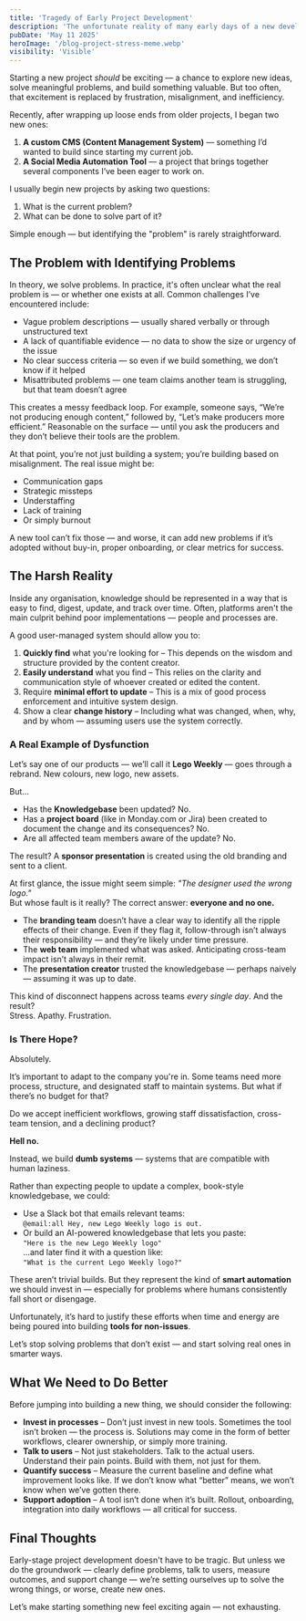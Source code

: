 ```yaml
---
title: 'Tragedy of Early Project Development'
description: 'The unfortunate reality of many early days of a new development project'
pubDate: 'May 11 2025'
heroImage: '/blog-project-stress-meme.webp'
visibility: 'Visible'
---
```


Starting a new project *should* be exciting — a chance to explore new ideas, solve meaningful problems, and build something valuable. But too often, that excitement is replaced by frustration, misalignment, and inefficiency.

Recently, after wrapping up loose ends from older projects, I began two new ones:

1. **A custom CMS (Content Management System)** — something I’d wanted to build since starting my current job.
2. **A Social Media Automation Tool** — a project that brings together several components I’ve been eager to work on.

I usually begin new projects by asking two questions:

1. What is the current problem?  
2. What can be done to solve part of it?

Simple enough — but identifying the "problem" is rarely straightforward.

## The Problem with Identifying Problems

In theory, we solve problems. In practice, it's often unclear what the real problem is — or whether one exists at all. Common challenges I’ve encountered include:

- Vague problem descriptions — usually shared verbally or through unstructured text  
- A lack of quantifiable evidence — no data to show the size or urgency of the issue  
- No clear success criteria — so even if we build something, we don’t know if it helped  
- Misattributed problems — one team claims another team is struggling, but that team doesn’t agree  

This creates a messy feedback loop. For example, someone says, “We’re not producing enough content,” followed by, “Let’s make producers more efficient.” Reasonable on the surface — until you ask the producers and they don’t believe their tools are the problem.

At that point, you’re not just building a system; you’re building based on misalignment. The real issue might be:

- Communication gaps  
- Strategic missteps  
- Understaffing  
- Lack of training  
- Or simply burnout  

A new tool can’t fix those — and worse, it can add new problems if it’s adopted without buy-in, proper onboarding, or clear metrics for success.

## The Harsh Reality

Inside any organisation, knowledge should be represented in a way that is easy to find, digest, update, and track over time. Often, platforms aren't the main culprit behind poor implementations — people and processes are.

A good user-managed system should allow you to:

1. **Quickly find** what you're looking for – This depends on the wisdom and structure provided by the content creator.  
2. **Easily understand** what you find – This relies on the clarity and communication style of whoever created or edited the content.  
3. Require **minimal effort to update** – This is a mix of good process enforcement and intuitive system design.  
4. Show a clear **change history** – Including what was changed, when, why, and by whom — assuming users use the system correctly.

### A Real Example of Dysfunction

Let’s say one of our products — we’ll call it **Lego Weekly** — goes through a rebrand. New colours, new logo, new assets.

But...

- Has the **Knowledgebase** been updated? No.  
- Has a **project board** (like in Monday.com or Jira) been created to document the change and its consequences? No.  
- Are all affected team members aware of the update? No.  

The result? A **sponsor presentation** is created using the old branding and sent to a client.

At first glance, the issue might seem simple: *"The designer used the wrong logo."*  
But whose fault is it really? The correct answer: **everyone and no one.**

- The **branding team** doesn’t have a clear way to identify all the ripple effects of their change. Even if they flag it, follow-through isn’t always their responsibility — and they’re likely under time pressure.  
- The **web team** implemented what was asked. Anticipating cross-team impact isn’t always in their remit.  
- The **presentation creator** trusted the knowledgebase — perhaps naively — assuming it was up to date.

This kind of disconnect happens across teams *every single day*. And the result?  
Stress. Apathy. Frustration.

### Is There Hope?

Absolutely.

It’s important to adapt to the company you're in. Some teams need more process, structure, and designated staff to maintain systems. But what if there’s no budget for that?

Do we accept inefficient workflows, growing staff dissatisfaction, cross-team tension, and a declining product?

**Hell no.**

Instead, we build **dumb systems** — systems that are compatible with human laziness.

Rather than expecting people to update a complex, book-style knowledgebase, we could:

- Use a Slack bot that emails relevant teams:  
  `@email:all Hey, new Lego Weekly logo is out.`  
- Or build an AI-powered knowledgebase that lets you paste:  
  `"Here is the new Lego Weekly logo"`  
  ...and later find it with a question like:  
  `"What is the current Lego Weekly logo?"`

These aren’t trivial builds. But they represent the kind of **smart automation** we should invest in — especially for problems where humans consistently fall short or disengage.

Unfortunately, it’s hard to justify these efforts when time and energy are being poured into building **tools for non-issues**.

Let’s stop solving problems that don’t exist — and start solving real ones in smarter ways.

## What We Need to Do Better

Before jumping into building a new thing, we should consider the following:

- **Invest in processes** – Don’t just invest in new tools. Sometimes the tool isn’t broken — the process is. Solutions may come in the form of better workflows, clearer ownership, or simply more training.  
- **Talk to users** – Not just stakeholders. Talk to the actual users. Understand their pain points. Build with them, not just for them.  
- **Quantify success** – Measure the current baseline and define what improvement looks like. If we don’t know what “better” means, we won’t know when we’ve gotten there.  
- **Support adoption** – A tool isn’t done when it’s built. Rollout, onboarding, integration into daily workflows — all critical for success.

## Final Thoughts

Early-stage project development doesn't have to be tragic. But unless we do the groundwork — clearly define problems, talk to users, measure outcomes, and support change — we’re setting ourselves up to solve the wrong things, or worse, create new ones.

Let’s make starting something new feel exciting again — not exhausting.
